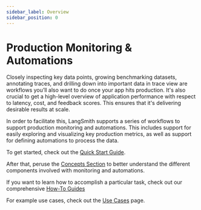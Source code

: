 ```yaml
---
sidebar_label: Overview
sidebar_position: 0
---
```


# Production Monitoring & Automations

Closely inspecting key data points, growing benchmarking datasets, annotating traces, and drilling down into important data in trace view are workflows you’ll also want to do once your app hits production.
It's also crucial to get a high-level overview of application performance with respect to latency, cost, and feedback scores. This ensures that it's delivering desirable results at scale.

In order to facilitate this, LangSmith supports a series of workflows to support production monitoring and automations.
This includes support for easily exploring and visualizing key production metrics, as well as support for defining automations to process the data.

To get started, check out the [Quick Start Guide](/monitoring/quickstart).

After that, peruse the [Concepts Section](/monitoring/concepts) to better understand the different components involved with monitoring and automations.

If you want to learn how to accomplish a particular task, check out our comprehensive [How-To Guides](/monitoring/faq)

For example use cases, check out the [Use Cases](/monitoring/use_cases) page.

